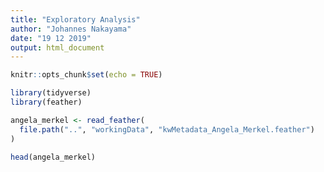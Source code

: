 ```yaml
---
title: "Exploratory Analysis"
author: "Johannes Nakayama"
date: "19 12 2019"
output: html_document
---
```


```r

knitr::opts_chunk$set(echo = TRUE)

library(tidyverse)
library(feather)

```

```r

angela_merkel <- read_feather(
  file.path("..", "workingData", "kwMetadata_Angela_Merkel.feather")
)

```

```r

head(angela_merkel)

```

